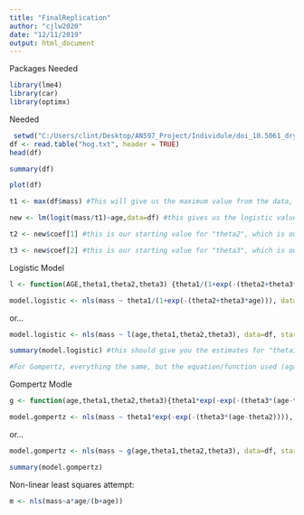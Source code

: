 ```yaml
---
title: "FinalReplication"
author: "cjlw2020"
date: "12/11/2019"
output: html_document
---
```

Packages Needed
```r
library(lme4)
library(car)
library(optimx)
```

Needed
```r
 setwd("C:/Users/clint/Desktop/AN597_Project/Individule/doi_10.5061_dryad.0r31r__v1")
df <- read.table("hog.txt", header = TRUE)
head(df)
```

```r
summary(df)
```
```r
plot(df)
```
```r
t1 <- max(df$mass) #This will give us the maximum value from the data, which we're saying is our starting  value for "theta1", the parameter for the asymptote of growth

new <- lm(logit(mass/t1)~age,data=df) #this gives us the logistic values for BW divided by the asymptote (an approximation of the curve values for each individual)

t2 <- new$coef[1] #this is our starting value for "theta2", which is our parameter of the midpoint of the growth curve

t3 <- new$coef[2] #this is our starting value for "theta3", which is our parameter of the rate of growth

```

Logistic Model
```r
l <- function(AGE,theta1,theta2,theta3) {theta1/(1+exp(-(theta2+theta3*AGE)))} #here we're writing out the function for logistic growth (this is how we tell R what function we're using to model growth... like the function in the table in your paper), which estimates parameters "theta1", "theta2", and "theta3" for changes in a variable (like "BW") based on "AGE".

model.logistic <- nls(mass ~ theta1/(1+exp(-(theta2+theta3*age))), data=df, start=list(theta1=t1,theta2=t2,theta3=t3))
```
or...
```r
model.logistic <- nls(mass ~ l(age,theta1,theta2,theta3), data=df, start=list(theta1=t1,theta2=t2,theta3=t3))

summary(model.logistic) #this should give you the estimates for "theta1", "theta2", and "theta3" based on the data.

#For Gompertz, everything the same, but the equation/function used (again, for Lord you'd get this from translating the model equations in your table to R code):
```

Gompertz Modle
```r
g <- function(age,theta1,theta2,theta3){theta1*exp(-exp(-(theta3*(age-theta2))))}

model.gompertz <- nls(mass ~ theta1*exp(-exp(-(theta3*(age-theta2)))), data=df, start=list(theta1=t1,theta2=t2,theta3=t3))
```
or...
```r
model.gompertz <- nls(mass ~ g(age,theta1,theta2,theta3), data=df, start=list(theta1=t1,theta2=t2,theta3=t3))

summary(model.gompertz)
```

Non-linear least squares attempt:
```r
m <- nls(mass~a*age/(b+age))

```



